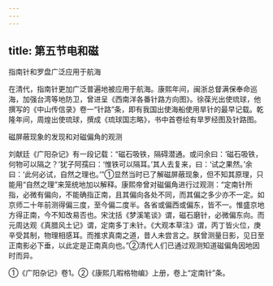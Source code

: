 ```yaml
---
---
---
```

title: 第五节电和磁
---



指南针和罗盘广泛应用于航海

在清代，指南针更加广泛普遍地被应用于航海。康熙年间，闽浙总督满保奉命巡海，加强台湾等地防卫，曾进呈《西南洋各番针路方向图》。徐葆光出使琉球，他撰写的《中山传信录》卷一“针路”条，即有我国出使海船使用旱针的最早记载。乾隆年间，周煌出使琉球，撰成《琉球国志略》，书中首卷绘有旱罗经图及针路图。

磁屏蔽现象的发现和对磁偏角的观测

刘献廷《广阳杂记》有一段记载：“磁石吸铁，隔碍潜通。或问余曰：‘磁石吸铁，何物可以隔之？’犹子阿孺曰：‘惟铁可以隔耳。’其人去复来，曰：‘试之果然。’余曰：‘此何必试，自然之理也。’”①显然当时已了解磁屏蔽现象，但不知其原理，只能用“自然之理”来笼统地加以解释。康熙帝曾对磁偏角进行过观测：“定南针所指，必微有偏向，不能确指正南，且其偏向各处不同，而其偏之多少亦不一定。如京师二十年前测得偏三度，至今偏二度半。各省或偏西或偏东，皆不一。惟盛京地方得正南，今不知改易否也。宋沈括《梦溪笔谈》谓，磁石磨针，必微偏东向。而元周达观《真腊风土记》谓，定南多丁未针。《大观本草注》谓，丙丁皆火位，庚辛受其制，物理相感耳。而推求真南之道，昔人未尝言之。朕曾测量日影，见日至正南影必下垂，以此定是正南真向也。”②清代人们已通过观测知道磁偏角因地因时而异。

①《广阳杂记》卷1。②《康熙几暇格物编》上册，卷上“定南针”条。